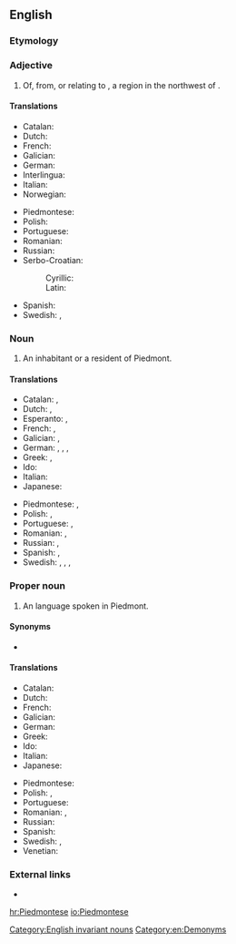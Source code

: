 ==English==
{{wikipedia}}

===Etymology===
{{suffix|Piedmont|ese|lang=en}}

===Adjective===
{{en-adj|-}}

# Of, from, or relating to {{l|en|Piedmont}}, a region in the northwest of {{l|en|Italy}}.

====Translations====
{{trans-top|of, from, or relating to Piedmont}}
* Catalan: {{t|ca|piemontès}}
* Dutch: {{t+|nl|Piëmontees}}
* French: {{t+|fr|piémontais}}
* Galician: {{t+|gl|piemontés}}
* German: {{t|de|piemontesisch}}
* Interlingua: {{t|ia|pedemontese}}
* Italian: {{t+|it|piemontese}}
* Norwegian: {{t|no|piemontesisk}}
{{trans-mid}}
* Piedmontese: {{t|pms|piemontèis}}
* Polish: {{t+|pl|piemoncki}}
* Portuguese: {{t+|pt|piemontês}}
* Romanian: {{t|ro|piemontez}}
* Russian: {{t+|ru|пьемо́нтский|sc=Cyrl}}
* Serbo-Croatian:
*:Cyrillic: {{t|sh|пијѐмонтскӣ|sc=Cyrl}}
*:Latin: {{t+|sh|pijèmontskī}}
* Spanish: {{t+|es|piamontés}}
* Swedish: {{t|sv|piemontesisk}}, {{t|sv|piedmontesisk}}
{{trans-bottom}}

===Noun===
{{en-noun|Piedmontese}}

# An inhabitant or a resident of Piedmont.

====Translations====
{{trans-top|inhabitant}}
* Catalan: {{t|ca|piemontès|m}}, {{t|ca|piemontesa|f}}
* Dutch: {{t+|nl|Piëmontees|m}}, {{t|nl|Piëmontese|f}}
* Esperanto: {{t|eo|piemontano}} {{qualifier|man or woman}}, {{t|eo|piemontanino}} {{qualifier|woman}}
* French: {{t+|fr|Piémontais|m}}, {{t+|fr|Piémontaise|f}}
* Galician: {{t+|gl|piemontés|m}}, {{t|gl|piemontesa|f}}
* German: {{t|de|Piemonteser|m}}, {{t|de|Piemonteserin|f}}, {{t|de|Piemontese|m}}, {{t|de|Piemontesin|f}}
* Greek: {{t|el|Πιεμοντέζος|m}}, {{t|el|Πιεμοντέζα|f}}
* Ido: {{t+|io|Piemontano}}
* Italian: {{t+|it|piemontese|m|f}}
* Japanese: {{t|ja|ピエモンテ人|tr=piemonte-jin|sc=Jpan}}
{{trans-mid}}
* Piedmontese: {{t|pms|piemontèis|m}}, {{t|pms|piemontèisa|f}}
* Polish: {{t+|pl|Piemontczyk|m}}, {{t|pl|Piemontka|f}}
* Portuguese: {{t+|pt|piemontês|m}}, {{t|pt|piemontesa|f}}
* Romanian: {{t|ro|piemontez|m}}, {{t|ro|piemonteză|f}}
* Russian: {{t+|ru|пьемо́нтец|m}}, {{t|ru|пьемо́нтка|f|sc=Cyrl}}
* Spanish: {{t+|es|piamontés|m}}, {{t+|es|piamontesa|f}}
* Swedish: {{t|sv|piemontesare|c}}, {{t|sv|piedmontesare|c}} {{qualifier|man or woman}}, {{t+|sv|piemontesiska|c}}, {{t+|sv|piedmontesiska|c}} {{qualifier|woman}}
{{trans-bottom}}

===Proper noun===
{{en-proper noun}}

# An {{l|en|Indo-European}} language spoken in Piedmont.

====Synonyms====
* {{l|en|Piemontese}}

====Translations====
{{trans-top|language}}
* Catalan: {{t|ca|piemontès|m}}
* Dutch: {{t+|nl|Piëmontees|n}}
* French: {{t+|fr|piémontais|m}}
* Galician: {{t+|gl|piemontés|m}}
* German: {{t+|de|Piemontesisch|n}}
* Greek: {{t+|el|πιεμοντέζικα|n-p}}
* Ido: {{t+|io|Piemontana}}
* Italian: {{t+|it|piemontese|m}}
* Japanese: {{t+|ja|ピエモンテ語|tr=piemonte-go|sc=Jpan}}
{{trans-mid}}
* Piedmontese: {{t|pms|piemontèis|m}}
* Polish: {{t+|pl|piemoncki|m}}, {{t|pl|język piemoncki|m}}
* Portuguese: {{t+|pt|piemontês|m}}
* Romanian: {{t|ro|piemonteză|f}}, {{t|ro|limba piemonteză|f}}
* Russian: {{t+|ru|пьемо́нтский|m}}
* Spanish: {{t+|es|piamontés|m}}
* Swedish: {{t+|sv|piemontesiska|c}}, {{t+|sv|piedmontesiska|c}}
* Venetian: {{t|vec|piemontexe|m}}
{{trans-bottom}}

===External links===
* {{ethnologue|code=pms}}

[[Category:English invariant nouns]]
[[Category:en:Demonyms]]

[[hr:Piedmontese]]
[[io:Piedmontese]]